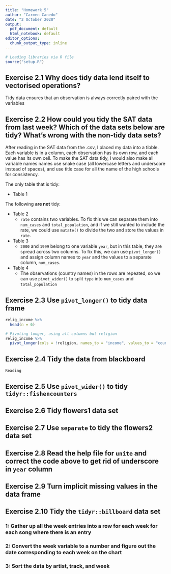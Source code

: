 ```yaml
---
title: "Homework 5"
author: "Carmen Canedo"
date: "2 October 2020"
output:
  pdf_document: default
  html_notebook: default
editor_options:
  chunk_output_type: inline
---
```


```r
# Loading libraries via R file
source("setup.R")
```


## Exercise 2.1 Why does tidy data lend itself to vectorised operations?
Tidy data ensures that an observation is always correctly paired with the variables

## Exercise 2.2 How could you tidy the SAT data from last week? Which of the data sets below are tidy? What's wrong with the non-tidy data sets?
After reading in the SAT data from the .csv, I placed my data into a tibble. Each variable is in a column, each observation has its own row, and each value has its own cell. To make the SAT data tidy, I would also make all variable names names use snake case (all lowercase letters and underscore instead of spaces), and use title case for all the name of the high schools for consistency.

The only table that is tidy:

 + Table 1
 
The following **are not** tidy:

  + Table 2
    + `rate` contains two variables. To fix this we can separate them into `num_cases` and `total_population`, and if we still wanted to include the rate, we could use `mutate()` to divide the two and store the values in `rate`.
    
  + Table 3
    + `2000` and `1999` belong to one variable `year`, but in this table, they are spread across two columns. To fix this, we can use `pivot_longer()` and assign column names to `year` and the values to a separate column, `num_cases`.
    
  + Table 4
    + The observations (country names) in the rows are repeated, so we can use `pivot_wider()` to split `type` into `num_cases` and `total_population`
    

## Exercise 2.3 Use `pivot_longer()` to tidy data frame
```r
relig_income %>%
  head(n = 6)
```
```r
# Pivoting longer, using all columns but religion
relig_income %>% 
  pivot_longer(cols = !religion, names_to = "income", values_to = "count")
```


## Exercise 2.4 Tidy the data from blackboard
```r
Reading
```


## Exercise 2.5 Use `pivot_wider()` to tidy `tidyr::fishencounters`

## Exercise 2.6 Tidy flowers1 data set

## Exercise 2.7 Use `separate` to tidy the flowers2 data set

## Exercise 2.8 Read the help file for `unite` and correct the code above to get rid of underscore in `year` column

## Exercise 2.9 Turn implicit missing values in the data frame

## Exercise 2.10 Tidy the `tidyr::billboard` data set
### 1: Gather up all the week entries into a row for each week for each song where there is an entry
### 2: Convert the week variable to a number and figure out the date corresponding to each week on the chart
### 3: Sort the data by artist, track, and week